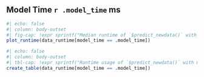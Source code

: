 ## Model Time `r .model_time` ms

```r
#| echo: false
#| column: body-outset
#| fig-cap: !expr sprintf("Median runtime of `$predict_newdata()` with models trained for %i ms depending on the mlr3 version. The dashed line indicates the total training time of the models. Error bars represent the median absolute deviation of the runtime.", .model_time)
plot_runtime(data_runtime[model_time == .model_time])
```

```r
#| echo: false
#| column: body-outset
#| tbl-cap: !expr sprintf("Runtime usage of `$predict_newdata()` with models trained for %i ms depending on the mlr3 version. The K factor shows how much longer the runtime is than the model training. A red background indicates that the runtime is 3 times larger than the total training time of the models.", .model_time)
create_table(data_runtime[model_time == .model_time])
```

